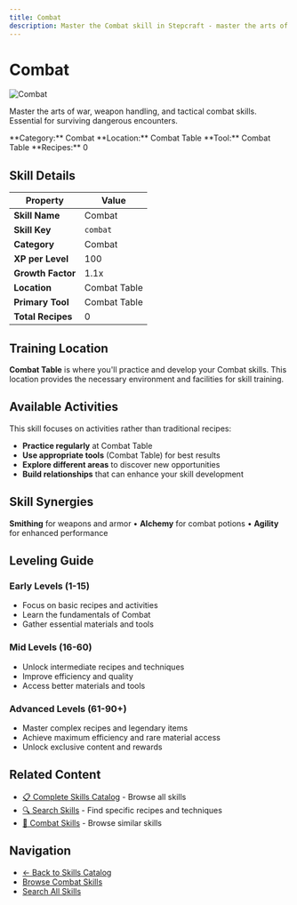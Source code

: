 ```yaml
---
title: Combat
description: Master the Combat skill in Stepcraft - master the arts of war, weapon handling, and tactical combat skills
---
```


# Combat

<div className="flex items-start gap-6 mb-8">
  <div className="flex-shrink-0">
    <img src="/assets/icons/combat.png" alt="Combat" className="w-24 h-24 border rounded-lg" />
  </div>
  <div className="flex-1">
    <div className="space-y-2">
      <p className="text-lg text-muted-foreground">Master the arts of war, weapon handling, and tactical combat skills. Essential for surviving dangerous encounters.</p>
      <div className="flex flex-wrap gap-4 text-sm">
        <span className="px-2 py-1 bg-blue-100 dark:bg-blue-900 rounded-md">
          **Category:** Combat
        </span>
        <span className="px-2 py-1 bg-purple-100 dark:bg-purple-900 rounded-md">
          **Location:** Combat Table
        </span>
        <span className="px-2 py-1 bg-green-100 dark:bg-green-900 rounded-md">
          **Tool:** Combat Table
        </span>
        <span className="px-2 py-1 bg-amber-100 dark:bg-amber-900 rounded-md">
          **Recipes:** 0
        </span>
      </div>
    </div>
  </div>
</div>

## Skill Details

| Property | Value |
|----------|-------|
| **Skill Name** | Combat |
| **Skill Key** | `combat` |
| **Category** | Combat |
| **XP per Level** | 100 |
| **Growth Factor** | 1.1x |
| **Location** | Combat Table |
| **Primary Tool** | Combat Table |
| **Total Recipes** | 0 |

## Training Location

**Combat Table** is where you'll practice and develop your Combat skills. This location provides the necessary environment and facilities for skill training.


## Available Activities

This skill focuses on activities rather than traditional recipes:

- **Practice regularly** at Combat Table
- **Use appropriate tools** (Combat Table) for best results
- **Explore different areas** to discover new opportunities
- **Build relationships** that can enhance your skill development


## Skill Synergies

**Smithing** for weapons and armor • **Alchemy** for combat potions • **Agility** for enhanced performance

## Leveling Guide

### Early Levels (1-15)
- Focus on basic recipes and activities
- Learn the fundamentals of Combat
- Gather essential materials and tools

### Mid Levels (16-60)
- Unlock intermediate recipes and techniques
- Improve efficiency and quality
- Access better materials and tools

### Advanced Levels (61-90+)
- Master complex recipes and legendary items
- Achieve maximum efficiency and rare material access
- Unlock exclusive content and rewards

## Related Content

- [📋 Complete Skills Catalog](/docs/skills) - Browse all skills
- [🔍 Search Skills](/search) - Find specific recipes and techniques
- [📝 Combat Skills](/docs/skills#combat) - Browse similar skills

## Navigation

- [← Back to Skills Catalog](/docs/skills)
- [Browse Combat Skills](/docs/skills#combat)
- [Search All Skills](/search)
